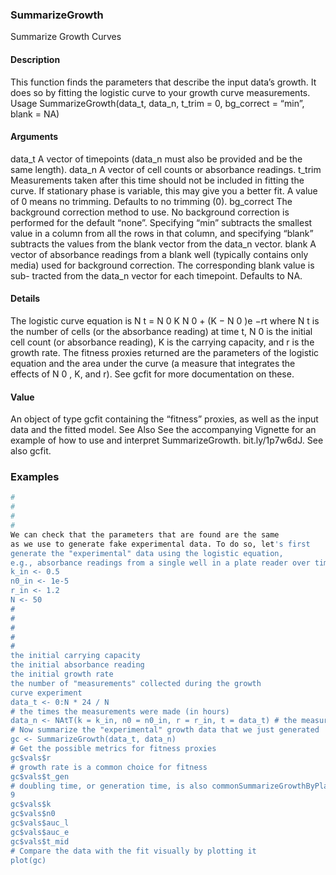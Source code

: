 ### SummarizeGrowth
Summarize Growth Curves

#### Description
This function finds the parameters that describe the input data’s growth. It does so by fitting the
logistic curve to your growth curve measurements.
Usage
SummarizeGrowth(data_t, data_n, t_trim = 0, bg_correct = "min",
blank = NA)

#### Arguments
data_t A vector of timepoints (data_n must also be provided and be the same length).
data_n A vector of cell counts or absorbance readings.
t_trim Measurements taken after this time should not be included in fitting the curve.
If stationary phase is variable, this may give you a better fit. A value of 0 means no trimming. Defaults to no trimming (0).
bg_correct The background correction method to use. No background correction is performed for the default "none". Specifying "min" subtracts the smallest value in
a column from all the rows in that column, and specifying "blank" subtracts the values from the blank vector from the data_n vector.
blank A vector of absorbance readings from a blank well (typically contains only media) used for background correction. The corresponding blank value is sub-
tracted from the data_n vector for each timepoint. Defaults to NA.

#### Details
The logistic curve equation is
N t =
N 0 K
N 0 + (K − N 0 )e −rt
where N t is the number of cells (or the absorbance reading) at time t, N 0 is the initial cell count (or absorbance reading), K is the carrying capacity, and r is the growth rate.
The fitness proxies returned are the parameters of the logistic equation and the area under the curve (a measure that integrates the effects of N 0 , K, and r). See gcfit for more documentation on these.

#### Value
An object of type gcfit containing the "fitness" proxies, as well as the input data and the fitted model.
See Also
See the accompanying Vignette for an example of how to use and interpret SummarizeGrowth.
bit.ly/1p7w6dJ.
See also gcfit.

### Examples
```r
#
#
#
#
We can check that the parameters that are found are the same
as we use to generate fake experimental data. To do so, let's first
generate the "experimental" data using the logistic equation,
e.g., absorbance readings from a single well in a plate reader over time.
k_in <- 0.5
n0_in <- 1e-5
r_in <- 1.2
N <- 50
#
#
#
#
#
the initial carrying capacity
the initial absorbance reading
the initial growth rate
the number of "measurements" collected during the growth
curve experiment
data_t <- 0:N * 24 / N
# the times the measurements were made (in hours)
data_n <- NAtT(k = k_in, n0 = n0_in, r = r_in, t = data_t) # the measurements
# Now summarize the "experimental" growth data that we just generated
gc <- SummarizeGrowth(data_t, data_n)
# Get the possible metrics for fitness proxies
gc$vals$r
# growth rate is a common choice for fitness
gc$vals$t_gen
# doubling time, or generation time, is also commonSummarizeGrowthByPlate
9
gc$vals$k
gc$vals$n0
gc$vals$auc_l
gc$vals$auc_e
gc$vals$t_mid
# Compare the data with the fit visually by plotting it
plot(gc)
```

